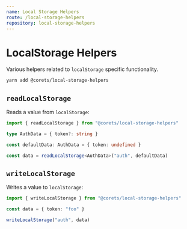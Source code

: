 ```yaml
---
name: Local Storage Helpers
route: /local-storage-helpers
repository: local-storage-helpers
---
```


# LocalStorage Helpers

Various helpers related to `localStorage` specific functionality.

```bash
yarn add @corets/local-storage-helpers
```
## `readLocalStorage`

Reads a value from `localStorage`:

```ts
import { readLocalStorage } from "@corets/local-storage-helpers"

type AuthData = { token?: string }

const defaultData: AuthData = { token: undefined }

const data = readLocalStorage<AuthData>("auth", defaultData)
```

## `writeLocalStorage`

Writes a value to `localStorage`:

```ts
import { writeLocalStorage } from "@corets/local-storage-helpers"

const data = { token: "foo" }

writeLocalStorage("auth", data)
```

